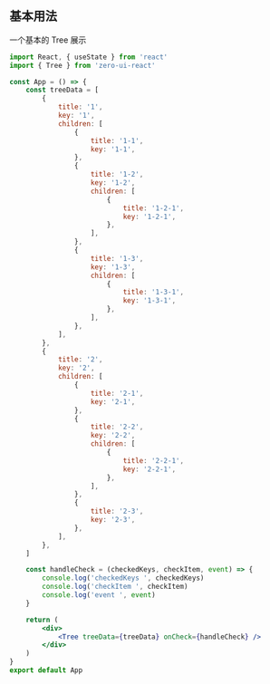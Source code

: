 ## 基本用法

一个基本的 Tree 展示

```jsx
import React, { useState } from 'react'
import { Tree } from 'zero-ui-react'

const App = () => {
    const treeData = [
        {
            title: '1',
            key: '1',
            children: [
                {
                    title: '1-1',
                    key: '1-1',
                },
                {
                    title: '1-2',
                    key: '1-2',
                    children: [
                        {
                            title: '1-2-1',
                            key: '1-2-1',
                        },
                    ],
                },
                {
                    title: '1-3',
                    key: '1-3',
                    children: [
                        {
                            title: '1-3-1',
                            key: '1-3-1',
                        },
                    ],
                },
            ],
        },
        {
            title: '2',
            key: '2',
            children: [
                {
                    title: '2-1',
                    key: '2-1',
                },
                {
                    title: '2-2',
                    key: '2-2',
                    children: [
                        {
                            title: '2-2-1',
                            key: '2-2-1',
                        },
                    ],
                },
                {
                    title: '2-3',
                    key: '2-3',
                },
            ],
        },
    ]

    const handleCheck = (checkedKeys, checkItem, event) => {
        console.log('checkedKeys ', checkedKeys)
        console.log('checkItem ', checkItem)
        console.log('event ', event)
    }

    return (
        <div>
            <Tree treeData={treeData} onCheck={handleCheck} />
        </div>
    )
}
export default App
```
